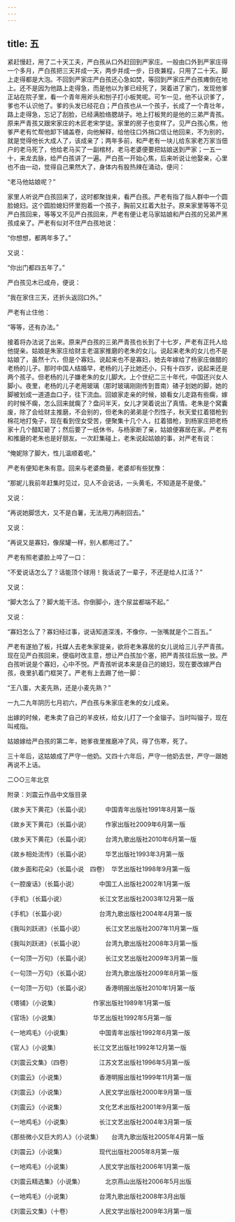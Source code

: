```yaml
---
---
---
```

title: 五
---




紧赶慢赶，用了二十天工夫，严白孩从口外赶回到严家庄。一般由口外到严家庄得一个多月，严白孩把三天并成一天，两步并成一步，日夜兼程，只用了二十天。脚上走得都是大泡。不回到严家庄严白孩还心急如焚，等回到严家庄严白孩瘫倒在地上。还不是因为他路上走得急，而是他以为爹已经死了，哭着进了家门，发现他爹正站在院子里，看一个青年用斧头和刨子打小板凳呢。可乍一见，他不认识爹了，爹也不认识他了。爹的头发已经花白；严白孩也从一个孩子，长成了一个青壮年，路上走得急，忘记了刮脸，已经满脸络腮胡子。地上打板凳的是他的三弟严青孩。原来严青孩又跟宋家庄的木匠老宋学徒。家里的房子也变样了。见严白孩心焦，他爹严老有忙帮他卸下铺盖卷，向他解释，给他往口外捎口信让他回来，不为别的，就是觉得他长大成人了，该成亲了；两年多前，和严老有一块儿给东家老万家当佃户的老马死了，他给老马买了一副棺材，老马老婆便要把姑娘送到严家；一五一十，来龙去脉，给严白孩讲了一遍。严白孩一开始心焦，后来听说让他娶亲，心里也不由一动，觉得自己果然大了，身体内有股热辣在涌动，便问：

“老马他姑娘呢？”

家里人听说严白孩回来了，这时都聚拢来，看严白孩。严老有指了指人群中一个圆脸媳妇。这个圆脸媳妇怀里抱着一个孩子，胸前又扛着大肚子。原来家里等等不见严白孩回来，等等又不见严白孩回来，严老有便让老马家姑娘和严白孩的兄弟严黑孩成亲了。严老有似对不住严白孩地说：

“你想想，都两年多了。”

又说：

“你出门都四五年了。”

严白孩见木已成舟，便说：

“我在家住三天，还折头返回口外。”

严老有止住他：

“等等，还有办法。”

接着将办法说了出来。原来严白孩的三弟严青孩也长到了十七岁，严老有正托人给他提亲。姑娘是朱家庄给财主老温家推磨的老朱的女儿。说起来老朱的女儿也不是姑娘了，虽然十六，但是个寡妇。说起来也不是寡妇，她去年嫁给了杨家庄做醋的老杨的儿子。那时中国人结婚早，老杨的儿子比她还小，只有十四岁，说起来还是两个孩子。但老杨的儿子嫌老朱的女儿脚大。上个世纪二三十年代，中国还兴女人脚小。夜里，老杨的儿子老用玻璃（那时玻璃刚刚传到晋南）碴子划她的脚，她的脚被划成一道道血口子，往下流血。回娘家走亲的时候，娘看女儿走路有些瘸，嫁的时候不瘸，怎么回来就瘸了？盘问半天，女儿才哭着说出了真情。老朱是个窝囊废，除了会给财主推磨，不会别的，但老朱的弟弟是个烈性子，秋天爱扛着猎枪到棉花地打兔子，现在看到侄女受苦，便聚集十几个人，扛着猎枪，到杨家庄把老杨家十几个醋缸砸了；然后要了一纸休书，与杨家断了亲，姑娘便寡居在家。严老有和推磨的老朱也是好朋友。一次赶集碰上，老朱说起姑娘的事，对严老有说：

“俺妮除了脚大，性儿温顺着呢。”

严老有便知老朱有意。回来与老婆商量，老婆却有些犹豫：

“那妮儿我前年赶集时见过，见人不会说话，一头黄毛，不知道是不是傻。”

又说：

“再说她脚恁大，又不是白薯，无法用刀再削回去。”

又说：

“再说又是寡妇，像尿罐一样，别人都用过了。”

严老有照老婆脸上啐了一口：

“不爱说话怎么了？话能顶个球用！我话说了一辈子，不还是给人扛活？”

又说：

“脚大怎么了？脚大能干活。你倒脚小，连个尿盆都端不起。”

又说：

“寡妇怎么了？寡妇经过事，说话知道深浅，不像你，一张嘴就是个二百五。”

严老有遂拍了板，托媒人去老朱家提亲，欲将老朱寡居的女儿说给三儿子严青孩。现在见严白孩回来，便临时改主意，想让严白孩加个塞，把严青孩往后放一放。严白孩听说是个寡妇，心中不悦。严青孩听说本来是自己的媳妇，现在要改嫁严白孩，夜里扒着门框哭了。严老有上去踢了他一脚：

“王八蛋，大麦先熟，还是小麦先熟？”

一九二九年阴历七月初六，严白孩与朱家庄老朱的女儿成亲。

出嫁的时候，老朱卖了自己的羊皮袄，给女儿打了一个金镏子。当时叫镏子，现在叫戒指。

姑娘嫁给严白孩的第二年，她爹夜里推磨冲了风，得了伤寒，死了。

三十年后，这姑娘成了严守一他奶。又四十六年后，严守一他奶去世，严守一跟她再说不上话。

二○○三年北京

附录：刘震云作品中文版目录

《故乡天下黄花》（长篇小说）　　　中国青年出版社1991年8月第一版

《故乡天下黄花》（长篇小说）　　　作家出版社2009年6月第一版

《故乡天下黄花》（长篇小说）　　　台湾九歌出版社2010年6月第一版

《故乡相处流传》（长篇小说）　　　华艺出版社1993年3月第一版

《故乡面和花朵》（长篇小说　四卷）　华艺出版社1998年9月第一版

《一腔废话》（长篇小说）　　　　中国工人出版社2002年1月第一版

《手机》（长篇小说）　　　　　　长江文艺出版社2003年12月第一版

《手机》（长篇小说）　　　　　　台湾九歌出版社2004年4月第一版

《我叫刘跃进》（长篇小说）　　　　长江文艺出版社2007年11月第一版

《我叫刘跃进》（长篇小说）　　　　台湾九歌出版社2008年3月第一版

《一句顶一万句》（长篇小说）　　　长江文艺出版社2009年3月第一版

《一句顶一万句》（长篇小说）　　　台湾九歌出版社2009年8月第一版

《一句顶一万句》（长篇小说）　　　香港明报出版社2010年1月第一版

《塔铺》（小说集）　　　　　　作家出版社1989年1月第一版

《官场》（小说集）　　　　　　华艺出版社1992年5月第一版

《一地鸡毛》（小说集）　　　　　中国青年出版社1992年6月第一版

《官人》（小说集）　　　　　　长江文艺出版社1992年12月第一版

《刘震云文集》（四卷）　　　　　江苏文艺出版社1996年5月第一版

《刘震云》（小说集）　　　　　　香港明报出版社1999年11月第一版

《刘震云》（小说集）　　　　　　人民文学出版社2000年9月第一版

《刘震云》（小说集）　　　　　　文化艺术出版社2001年9月第一版

《一地鸡毛》（小说集）　　　　　长江文艺出版社2004年3月第一版

《那些微小又巨大的人》（小说集）　　台湾九歌出版社2005年4月第一版

《刘震云》（小说集）　　　　　　现代出版社2005年8月第一版

《一地鸡毛》（小说集）　　　　　人民文学出版社2006年1月第一版

《刘震云精选集》（小说集）　　　　北京燕山出版社2006年5月出版

《一地鸡毛》（小说集）　　　　　台湾九歌出版社2008年3月出版

《刘震云文集》（十卷）　　　　　人民文学出版社2009年3月第一版